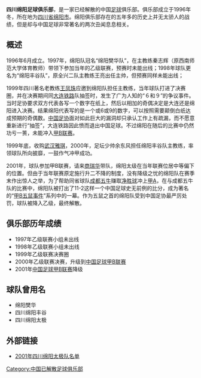 '''四川绵阳足球俱乐部'''，是一家已经解散的中国[[足球|足球]]俱乐部。俱乐部成立于1996年冬，所在地为[[四川省|四川省]][[绵阳市|绵阳市]]。绵阳俱乐部存在的五年多的历史上并无太骄人的战绩，但是却与中国足球非常著名的两次丑闻息息相关。

==概述==
1996年6月成立。1997年，绵阳队冠名“绵阳樊华队”，在主教练秦志辉（原西南师范大学体育教师）带领下参加当年的乙级联赛，预赛时未能出线；1998年球队更名为“绵阳丰谷队”，原全兴二队主教练王亮出任主帅，但预赛同样未能出线；

1999年四川著名老教练[[王凤珠|王凤珠]]应邀到绵阳队担任主教练，当年球队打进了决赛圈，并在决赛期间同[[烟台毅腾|大连铁路]]队抽签时，发生了广为人知的“６和９”的争议事件。当时足协要求双方代表各写一个数字在纸上，然后以相加的奇偶决定是大连还是绵阳进入决赛。结果绵阳代表写的是一个或6或9的数字，可以按照需要颠倒白纸达成预期的奇偶数。[[中国足协|中国足协]]面对如此巨大的漏洞却只承认工作上有疏漏，而不愿意重新进行“抽签”，大连铁路因此愤而退出中国足球。不过绵阳在随后的比赛中仍然功亏一篑，未能冲入[[甲B联赛|甲B联赛]]。

1999年底，收购[[武汉雅琪|武汉雅琪]]，2000年，足坛少帅余东风担任绵阳丰谷队主教练，率领球队所向披靡，一鼓作气冲甲成功。

2001年，球队参加甲B联赛，请来[[商瑞华|商瑞华]]带队，绵阳太级在当年联赛位居中等偏下的位置。但由于当年联赛原定施行升二不降的制度，没有降级之忧的绵阳队在赛季末作出惊人之举，为了帮助同省球队[[成都五牛|成都五牛]]赚取[[净胜球|净胜球]]冲上[[甲A|甲A]]，在与成都五牛队的比赛中，绵阳队被打出了11-2这样一个中国足球史无前例的比分，成为著名的“[[甲B五鼠事件|甲B五鼠事件]]”系列中的一幕。作为五鼠之首的绵阳队受到中国足协最严厉处罚，球队被降入乙级，最终解散。

==俱乐部历年成绩==
*1997年乙级联赛小组未出线
*1998年乙级联赛小组未出线
*1999年乙级联赛决赛圈
*2000年乙级联赛决赛，升级到[[中国足球甲B联赛|中国足球甲B联赛]]
*2001年[[中国足球甲B联赛|中国足球甲B联赛]]降级

==球队曾用名==
*绵阳樊华
*四川绵阳丰谷
*四川绵阳太极

== 外部链接 ==
* [http://sports.sina.com.cn/b/20122521.shtml 2001年四川绵阳太极队名单]{{Wayback|url=http://sports.sina.com.cn/b/20122521.shtml |date=20180820105722 }}

{{中国足球乙级联赛冠军}}
{{fb start}}
{{甲B2001}}
{{fb end}}

[[Category:中国已解散足球俱乐部|Category:中国已解散足球俱乐部]]